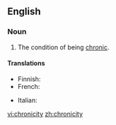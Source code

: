 ==English==

===Noun===
{{en-noun|~|chronicities}}

# The condition of being [[chronic]].

====Translations====
{{trans-top|the condition of being chronic}}
* Finnish: {{t+|fi|kroonisuus}}
* French: {{t+|fr|chronicité|f}}
{{trans-mid}}
* Italian: {{t|it|cronicità|f}}
{{trans-bottom}}

[[vi:chronicity]]
[[zh:chronicity]]